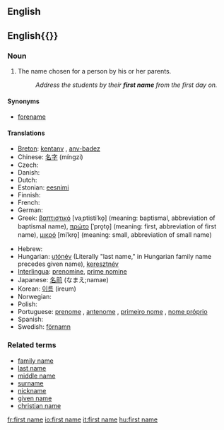 ==English==


== <nowiki>English</nowiki><nowiki>{{}}</nowiki> ==
===Noun===
{{en-noun|sg=[[first]] [[name]]}}

# The name chosen for a person by his or her parents.
#:''Address the students by their '''first name''' from the first day on.''

====Synonyms====
*[[forename]]

====Translations====
{{top}}
* [[Breton]]: [[kentanv]] {{m}}, [[anv-badez]] {{m}}
* Chinese: [[名字]] (míngzi)
* Czech: {{t-|cs|křestní jméno|n}}
* Danish: {{t-|da|fornavn|n}}
* Dutch: {{t+|nl|voornaam|m}}
* Estonian: [[eesnimi]]
* Finnish: {{t+|fi|etunimi}}
* French: {{t+|fr|prénom|m}}
* German: {{t+|de|Vorname|m}}
* Greek: [[βαπτιστικό]] [vaˌptistiˈko̞] {{n}} (meaning: baptismal, abbreviation of baptismal name), [[πρώτο]] [ˈpro̞to̞] {{n}} (meaning: first, abbreviation of first name), [[μικρό]] [miˈkro̞] {{n}} (meaning: small, abbreviation of small name)
{{mid}}
* Hebrew: {{t-|he|שם פרטי|sc=Hebr}}
* Hungarian: [[utónév]] (Literally "last name," in Hungarian family name precedes given name), [[keresztnév]]
* [[Interlingua]]: [[prenomine]], [[prime nomine]]
* Japanese: [[名前]] (なまえ;namae)
* Korean: [[이름]] (ireum)
* Norwegian: {{t-|no|fornavn|n}}
* Polish: {{t+|pl|imię|n}}
* Portuguese: [[prenome]] {{m}}, [[antenome]] {{m}}, [[primeiro nome]] {{m}}, [[nome próprio]] {{m}}
* Spanish: {{t+|es|nombre}}
* Swedish: [[förnamn]]
{{bottom}}

===Related terms===
*[[family name]]
*[[last name]]
*[[middle name]]
*[[surname]]
*[[nickname]]
*[[given name]]
*[[christian name]]

[[fr:first name]]
[[io:first name]]
[[it:first name]]
[[hu:first name]]